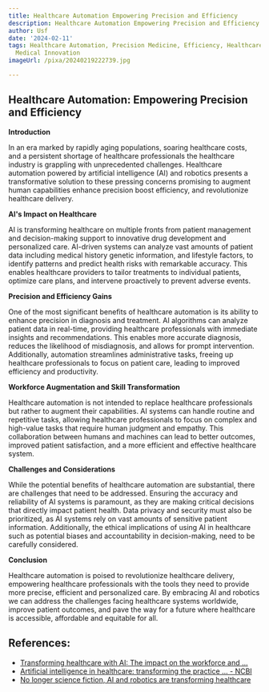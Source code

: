 ```yaml
---
title: Healthcare Automation Empowering Precision and Efficiency
description: Healthcare Automation Empowering Precision and Efficiency
author: Usf
date: '2024-02-11'
tags: Healthcare Automation, Precision Medicine, Efficiency, Healthcare Technology,
  Medical Innovation
imageUrl: /pixa/20240219222739.jpg

---
```

## Healthcare Automation: Empowering Precision and Efficiency

**Introduction**

In an era marked by rapidly aging populations, soaring healthcare costs, and  a persistent shortage of healthcare professionals the healthcare industry is grappling with unprecedented challenges. Healthcare automation powered by artificial intelligence (AI) and robotics presents a transformative  solution to these pressing concerns promising to augment human capabilities enhance precision boost efficiency, and revolutionize healthcare  delivery.

**AI's Impact on  Healthcare**

AI  is transforming healthcare on  multiple  fronts from patient management and decision-making support to innovative drug development  and  personalized care. AI-driven  systems can analyze vast amounts of patient data including medical history genetic information, and lifestyle factors, to identify patterns and predict health risks with  remarkable accuracy. This enables healthcare providers to tailor treatments to individual patients, optimize care plans, and intervene proactively to prevent adverse events.

**Precision and Efficiency Gains**

One of the most significant benefits  of healthcare automation is its ability to enhance precision in diagnosis and treatment. AI algorithms can analyze patient data in real-time, providing healthcare professionals with immediate insights and recommendations. This enables more accurate diagnosis,  reduces the likelihood of misdiagnosis, and allows for prompt intervention. Additionally,  automation streamlines administrative tasks, freeing up healthcare professionals to focus  on patient care, leading to improved efficiency and productivity.

**Workforce Augmentation and Skill Transformation**

Healthcare automation is not intended to replace healthcare professionals but rather  to augment their capabilities. AI systems can handle routine and repetitive tasks, allowing healthcare professionals to focus on  complex and high-value tasks that require human  judgment and empathy. This  collaboration between humans and machines can lead  to better outcomes,  improved patient satisfaction,  and a more efficient  and effective healthcare system.

**Challenges and Considerations**

While the potential benefits of healthcare automation are substantial, there  are challenges that need to be  addressed.  Ensuring the  accuracy and  reliability of AI systems is paramount, as they are making critical decisions that  directly impact patient health. Data privacy and security must also be prioritized,  as AI systems rely on vast amounts of sensitive  patient information.  Additionally, the ethical implications of using AI in healthcare such as potential biases and accountability in decision-making, need  to be carefully considered.

**Conclusion**

Healthcare automation is poised to revolutionize healthcare  delivery, empowering healthcare professionals with the tools they  need to  provide more precise, efficient and personalized care. By embracing  AI and robotics we can  address the challenges facing healthcare  systems  worldwide, improve patient outcomes, and pave the way for a future where healthcare is accessible, affordable and equitable for all.

## References:
- [Transforming healthcare with AI: The impact on the workforce and ...](https://www.mckinsey.com/industries/healthcare/our-insights/transforming-healthcare-with-ai)
- [Artificial intelligence in healthcare: transforming the practice ... - NCBI](https://www.ncbi.nlm.nih.gov/pmc/articles/PMC8285156/)
- [No longer science fiction, AI and robotics are transforming healthcare](https://www.pwc.com/gx/en/industries/healthcare/publications/ai-robotics-new-health/transforming-healthcare.html)
